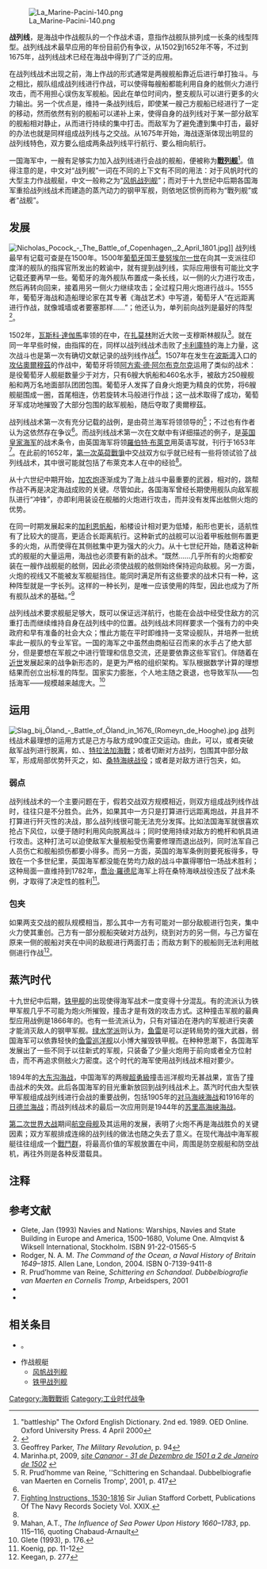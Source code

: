 {{About|海战阵型|陆战步兵和骑兵的阵型|線式作戰}}
[[File:La_Marine-Pacini-140.png|thumb]]

'''战列线'''，是海战中作战舰队的一个作战术语，意指作战舰队排列成一长条的线型阵型。战列线战术最早应用的年份目前仍有争议，从1502到1652年不等，不过到1675年，战列线战术已经在海战中得到了广泛的应用。

在战列线战术出现之前，海上作战的形式通常是两艘舰船靠近后进行单打独斗。与之相比，舰队组成战列线进行作战，可以使得每艘船都能利用自身的舷侧火力进行攻击，而不用担心误伤友军舰船。因此在单位时间内，整支舰队可以进行更多的火力输出。另一个优点是，维持一条战列线后，即使某一艘己方舰船已经进行了一定的移动，然而依然有别的舰船可以递补上来，使得自身的战列线对于某一部分敌军的舰船相对静止，从而进行持续的集中打击。而敌军为了避免遭到集中打击，最好的办法也就是同样组成战列线与之交战。从1675年开始，海战逐渐体现出明显的战列线特色，双方要么组成两条战列线平行航行、要么相向航行。

一国海军中，一艘有足够实力加入战列线进行会战的舰船，便被称为'''[[战列舰|戰列舰]]'''<ref name="OED">"battleship" The Oxford English Dictionary. 2nd ed. 1989. OED Online. Oxford University Press. 4 April 2000</ref>。值得注意的是，中文对“战列舰”一词在不同的上下文有不同的用法：对于风帆时代的大型主力作战舰艇，中文一般称之为“[[风帆战列舰|风帆战列舰]]”；而对于十九世纪中后期各国海军重拾战列线战术而建造的蒸汽动力的钢甲军舰，则依地区惯例而称为“戰列舰”或者“战舰”。

== 发展 ==
[[File:Nicholas_Pocock_-_The_Battle_of_Copenhagen,_2_April_1801.jpg|thumb]]]]
战列线最早有记载可查是在1500年。1500年[[葡萄牙|葡萄牙]]国王[[曼努埃尔一世_(葡萄牙)|曼努埃尔一世]]在向其一支派往印度洋的舰队的指挥官所发出的敕谕中，就有提到战列线，实际应用很有可能比文字记载还要再早一些。葡萄牙的海外舰队布置成一条长线，以一侧的火力进行攻击，然后再转向回来，接着用另一侧火力继续攻击；全过程只用火炮进行战斗。1555年，葡萄牙海战和造船理论家{{link-en|费尔南·德·奥利韦拉|Fernão de Oliveira}}在其专著《海战艺术》中写道，葡萄牙人“在远距离进行作战，就像城墙或者要塞那样……”；他还认为，单列前向战列是最好的阵型<ref name="Parker2008">{{cite book|author=Geoffrey Parker|title=''The Cambridge Illustrated History of Warfare: The Triumph of the West''|url=https://books.google.com/books?id=yqNj5BlEMtcC&pg=PA125|year=1995|publisher=Cambridge University Press|isbn=978-0-521-73806-4|pages=pp. 125–130|access-date=2019-12-17|archive-date=2022-01-15|archive-url=https://web.archive.org/web/20220115061319/https://books.google.com/books?id=yqNj5BlEMtcC&pg=PA125|dead-url=no}}</ref>。

1502年，[[瓦斯科·達伽馬|瓦斯科·達伽馬]]率领的{{link-en|第四次葡萄牙东印度舰队|4th Portuguese India Armada (Gama, 1502)}}在{{link-en|卡利库特之战 (1502年)|Battle of Calicut (1502)|}}中，在[[科澤科德扎莫林|扎莫林]]附近大败一支穆斯林舰队<ref>Geoffrey Parker, ''The Military Revolution'', p. 94</ref>。就在同一年早些时候，由{{link-en|若昂·达诺瓦|João da Nova}}指挥的{{link-en|第三次葡萄牙东印度舰队|3rd Portuguese India Armada (Nova, 1501)}}在{{link-en|第一次坎纳诺尔之战|First Battle of Cannanore}}，同样以战列线战术击败了[[科泽科德|卡利庫特]]的海上力量，这次战斗也是第一次有确切文献记录的战列线作战<ref>Marinha.pt, 2009, ''[http://www.marinha.pt/pt/amarinha/historia/combatesnavais/pages/cananor31dedezembrode1501a2dejaneirode1502.aspx site Cananor - 31 de Dezembro de 1501 a 2 de Janeiro de 1502] {{Wayback|url=http://www.marinha.pt/pt/amarinha/historia/combatesnavais/pages/cananor31dedezembrode1501a2dejaneirode1502.aspx |date=20160820093508 }}''</ref>。1507年在发生在[[波斯湾|波斯湾]]入口的[[攻佔奧爾穆茲_(1507年)|攻佔奧爾穆茲]]的作战中，葡萄牙将领[[阿方索·德·阿尔布克尔克|阿方索·德·阿尔布克尔克]]运用了类似的战术：是役葡萄牙人舰艇数量少于对方，只有6艘大帆船和460名水手，被敌方250艘舰船和两万名地面部队团团包围。葡萄牙人发挥了自身火炮更为精良的优势，将6艘舰艇围成一圈，首尾相连，仿若旋转木马般进行作战；这一战术取得了成功，葡萄牙军成功地摧毁了大部分包围的敌军舰船，随后夺取了奧爾穆茲。

战列线战术第一次有充分记载的战例，是由荷兰海军将领{{link-en|马尔滕·特伦普|Maarten Tromp}}领导的{{link-en|1639年9月18日行动|Action of 18 September 1639}}<ref> R. Prud’homme van Reine, ''Schittering en Schandaal. Dubbelbiografie van Maerten en  Cornelis Tromp', 2001, p. 417</ref>；不过也有作者认为这依然存在争议<ref name=gutenburg16695 />。而战列线战术第一次在文献中有详细描述的例子，是[[英国皇家海军|英国皇家海军]]的战术条令，由英国海军将领[[羅伯特·布萊克_(海軍將領)|羅伯特·布萊克]]用英语写就，刊行于1653年<ref name=gutenburg16695>[http://www.gutenberg.org/ebooks/16695 Fighting Instructions, 1530-1816] {{Wayback|url=http://www.gutenberg.org/ebooks/16695 |date=20210124232015 }} Sir Julian Stafford Corbett, Publications Of The Navy Records Society Vol. XXIX.</ref>。在此前的1652年，[[第一次英荷戰爭|第一次英荷戰爭]]中交战双方似乎就已经有一些将领试验了战列线战术，其中很可能就包括了布萊克本人在{{link-en|古德温沙滩之战|Battle of Goodwin Sands}}中的经验<ref name=gutenburg16695 />。

从十六世纪中期开始，[[加农炮|加农炮]]逐渐成为了海上战斗中最重要的武器，相对的，跳帮作战不再是决定海战成败的关键。尽管如此，各国海军曾经长期使用舰队向敌军舰队进行“冲锋”，亦即利用装设在舰艏的火炮进行攻击，而并没有发挥出舷侧火炮的优势。

在同一时期发展起来的[[加利恩帆船|加利恩帆船]]，船楼设计相对更为低矮，船形也更长，适航性有了比较大的提高，更适合长距离航行。这种新式的战舰可以沿着甲板舷侧布置更多的火炮，从而使得在其侧舷集中更为强大的火力。从十七世纪开始，随着这种新式的舰艇的大量运用，海战也必须要有新的战术。“既然……几乎所有的火炮都安装在一艘作战舰艇的舷侧，因此必须使战舰的舷侧始终保持迎向敌舰。另一方面，火炮的视线又不能被友军舰艇挡住。能同时满足所有这些要求的战术只有一种，这种阵型就是一字长列。这样的一种长列，是唯一应该使用的阵型，因此也成为了所有舰队战术的基础。”<ref>Mahan, A.T., ''The Influence of Sea Power Upon History 1660–1783'', pp. 115–116, quoting Chabaud-Arnault</ref>

战列线战术要求舰艇足够大，既可以保证远洋航行，也能在会战中经受住敌方的沉重打击而继续维持自身在战列线中的位置。战列线战术同样要求一个强有力的中央政府和早有准备的社会大众；惟此方能在平时即维持一支常设舰队，并培养一批统率此一舰队的专业军官。一国的海军之中虽然由商船征召而来的水手占了绝大部分，但是要想在军舰之中进行管理和信息交流，还是要依靠这些军官们。伴随着在[[近世|近世]]发展起来的战争新形态的，是更为严格的组织架构。军队根据数学计算的理想结果而创立出标准的阵型。国家实力膨胀，个人地主随之衰退，也导致军队——包括海军——规模越来越庞大。<ref>Glete (1993), p. 176.</ref>

== 运用 ==
[[File:Slag_bij_Öland_-_Battle_of_Öland_in_1676_(Romeyn_de_Hooghe).jpg|thumb]]
战列线战术最理想的运用方式是己方与敌方成90度正交运动。由此，可以{{link-en|抢占T字横头|Crossing the T}}，或者突破敌军战列进行脱离，如{{link-en|四日会战|Four Days' Battle}}、{{link-en|肖纳费尔德之战|Battle of Schooneveld}}、[[特拉法加海戰|特拉法加海戰]]；或者切断对方战列，包围其中部分敌军，形成局部优势歼灭之，如{{link-en|特塞尔之战|Battle of Texel}}、[[桑特海峡战役|桑特海峡战役]]；或者是对敌方进行包夹，如{{link-en|比奇角之战 (1690年)|Battle of Beachy Head (1690)}}。

=== 弱点 ===
战列线战术的一个主要问题在于，假若交战双方规模相近，则双方组成战列线作战时，往往只是不分胜负。此外，如果其中一方只是打算进行远距离炮战，并且并不打算进行歼灭性的决战，那么战列线很可能无法充分发挥。比如法国海军就很喜欢抢占下风位，以便于随时利用风向脱离战斗；同时使用{{link-en|链弹|Chain-shot}}持续对敌方的桅杆和帆具进行攻击。这种打法可以迫使敌军大量舰船受伤需要修理而退出战列，同时法军自己人员伤亡和舰船损伤都要小得多。而另一方面，英国的海军条例则要死板得多，导致在一个多世纪里，英国海军都没能在势均力敌的战斗中赢得哪怕一场战术胜利；这种局面一直维持到1782年，[[喬治·布里奇斯·羅德尼，第一代羅德尼男爵|喬治·羅德尼]]海军上将在桑特海峡战役违反了战术条例，才取得了决定性的胜利<ref name="Koenig">Koenig, pp. 11-12</ref>。

=== 包夹 ===
如果两支交战的舰队规模相当，那么其中一方有可能对一部分敌舰进行包夹，集中火力使其重创。己方有一部分舰船突破对方战列，绕到对方的另一侧，与己方留在原来一侧的舰船对夹在中间的敌舰进行两面打击；而敌方剩下的舰船则无法利用舷侧进行作战<ref>Keegan, p. 277</ref>。

== 蒸汽时代 ==
十九世纪中后期，[[铁甲舰|铁甲舰]]的出现使得海军战术一度变得十分混乱。有的流派认为铁甲军舰几乎不可能为炮火所摧毁，撞击才是有效的攻击方式。这种撞击军舰的最典型应用战例是1866年的{{link-en|利萨海战 (1866年)|Battle of Lissa (1866)|利萨海战}}。也有一些流派认为，只有对锚泊在港内的军舰进行突袭才能消灭敌人的钢甲军舰。[[绿水学派|绿水学派]]则认为，[[鱼雷|鱼雷]]是可以逆转局势的强大武器，弱国海军可以依靠轻快的[[鱼雷巡洋舰|鱼雷巡洋舰]]以小博大摧毁铁甲舰。在种种思潮下，各国海军发展出了一些不同于以往新式的军舰，只装备了少量火炮用于前向或者全方位射击，而不再追求侧舷火力密度。这个时代的海军使用战列线战术相对要少。

1894年的[[黄海海战_(1894年)|大东沟海战]]，中国海军的两艘[[超勇級巡洋艦|超勇級]]撞击巡洋舰均无甚战果，宣告了撞击战术的失效。此后各国海军的目光重新放回到战列线战术上。蒸汽时代由大型铁甲军舰组成战列线进行会战的重要战例，包括1905年的[[对马海峡海战|对马海峡海战]]和1916年的[[日德兰海战|日德兰海战]]；而战列线战术的最后一次应用则是1944年的[[苏里高海峡海战|苏里高海峡海战]]。

[[第二次世界大战|第二次世界大战]]期间[[航空母舰|航空母舰]]及其运用的发展，表明了火炮不再是海战胜负的关键因素；双方军舰排成连绵的战列线的做法也随之失去了意义。在现代海战中海军舰艇往往组成一个[[航空母艦戰鬥群|戰鬥群]]，将最高价值的军舰放置在中间，周围是防空舰艇和防空战机，再往外则是各种反潜载具。

== 注释 ==
{{reflist|2}}

== 参考文献 ==
*Glete, Jan (1993) Navies and Nations: Warships, Navies and State Building in Europe and America, 1500–1680, Volume One. Almqvist & Wiksell International, Stockholm. ISBN 91-22-01565-5
*Rodger, N. A. M. ''The Command of the Ocean, a Naval History of Britain 1649–1815''. Allen Lane, London, 2004. ISBN 0-7139-9411-8
*R. Prud’homme van Reine, ''Schittering en Schandaal. Dubbelbiografie van Maerten en  Cornelis Tromp'', Arbeidspers, 2001
*{{cite book | last = Koenig | first = William | year = 1975 | title = Epic Sea Battles | url = https://archive.org/details/epicseabattles0000koen | publisher = Peerage Books | location = Page 11-12 | isbn = 0-907408-43-5 }}
*{{cite book |last=Keegan |first=John |title =The Price of Admiralty |url=https://archive.org/details/priceofadmiralty00keeg |publisher =Viking |volume = |edition = |date =1989 |location =New York |page =[https://archive.org/details/priceofadmiralty00keeg/page/n308 277] |isbn =0-670-81416-4}}

== 相关条目 ==
* {{link-en|抢占T字横头|Crossing the T}}。
* 作战舰艇
** [[风帆战列舰|风帆战列舰]]
** [[战列舰|铁甲战列舰]]

[[Category:海戰戰術|Category:海戰戰術]]
[[Category:工业时代战争|Category:工业时代战争]]